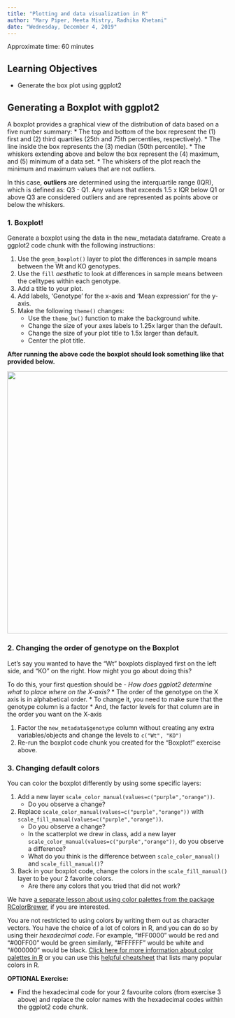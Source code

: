 ```yaml
---
title: "Plotting and data visualization in R"
author: "Mary Piper, Meeta Mistry, Radhika Khetani"
date: "Wednesday, December 4, 2019"
---
```


Approximate time: 60 minutes

## Learning Objectives 

* Generate the box plot using ggplot2

## Generating a Boxplot with ggplot2

A boxplot provides a graphical view of the distribution of data based on a five number summary: 
* The top and bottom of the box represent the (1) first and (2) third quartiles (25th and 75th percentiles, respectively). 
* The line inside the box represents the (3) median (50th percentile). 
* The whiskers extending above and below the box represent the (4) maximum, and (5) minimum of a data set. 
* The whiskers of the plot reach the minimum and maximum values that are not outliers. 

::: callout-note
In this case, **outliers** are determined using the interquartile range (IQR), which is defined as: Q3 - Q1. Any values that exceeds 1.5 x IQR below Q1 or above Q3 are considered outliers and are represented as points above or below the whiskers. 
:::

### 1. Boxplot!
Generate a boxplot using the data in the new_metadata dataframe. Create a ggplot2 code chunk with the following instructions:

1. Use the `geom_boxplot()` layer to plot the differences in sample means between the Wt and KO genotypes.
2. Use the `fill` *aesthetic* to look at differences in sample means between the celltypes within each genotype.
3. Add a title to your plot.
4. Add labels, 'Genotype' for the x-axis and 'Mean expression' for the y-axis.
5. Make the following `theme()` changes:
	* Use the `theme_bw()` function to make the background white.
	* Change the size of your axes labels to 1.25x larger than the default.
	* Change the size of your plot title to 1.5x larger than default.
	* Center the plot title.

**After running the above code the boxplot should look something like that provided below.**

<p align="center">
<img src="../img/ggboxplot_flip.png" width="600">
</p>

### 2. Changing the order of genotype on the Boxplot

Let's say you wanted to have the "Wt" boxplots displayed first on the left side, and "KO" on the right. How might you go about doing this?

To do this, your first question should be - *How does ggplot2 determine what to place where on the X-axis?*
* The order of the genotype on the X axis is in alphabetical order. 
* To change it, you need to make sure that the genotype column is a factor
* And, the factor levels for that column are in the order you want on the X-axis

1. Factor the `new_metadata$genotype` column without creating any extra variables/objects and change the levels to `c("Wt", "KO")`
2. Re-run the boxplot code chunk you created for the "Boxplot!" exercise above.

### 3. Changing default colors

You can color the boxplot differently by using some specific layers:

1. Add a new layer `scale_color_manual(values=c("purple","orange"))`. 
	* Do you observe a change?
2. Replace `scale_color_manual(values=c("purple","orange"))` with `scale_fill_manual(values=c("purple","orange"))`.
	* Do you observe a change?
	* In the scatterplot we drew in class, add a new layer `scale_color_manual(values=c("purple","orange"))`, do you observe a difference?
	* What do you think is the difference between `scale_color_manual()` and `scale_fill_manual()`?
3. Back in your boxplot code, change the colors in the `scale_fill_manual()` layer to be your 2 favorite colors.
	* Are there any colors that you tried that did not work? 

We have [a separate lesson about using color palettes from the package RColorBrewer](https://github.com/hbctraining/Training-modules/blob/master/Tidyverse_ggplot2/lessons/03_ggplot2.md#customizing-data-point-colors), if you are interested.

You are not restricted to using colors by writing them out as character vectors. You have the choice of a lot of colors in R, and you can do so by using their *hexadecimal code*. For example, "#FF0000" would be red and "#00FF00" would be green similarly, "#FFFFFF" would be white and "#000000" would be black. [Click here for more information about color palettes in R](http://www.cookbook-r.com/Graphs/Colors_(ggplot2)/#hexadecimal-color-code-chart) or you can use this [helpful cheatsheet](http://www.stat.columbia.edu/~tzheng/files/Rcolor.pdf) that lists many popular colors in R.

**OPTIONAL Exercise:**

* Find the hexadecimal code for your 2 favourite colors (from exercise 3 above) and replace the color names with the hexadecimal codes within the ggplot2 code chunk.